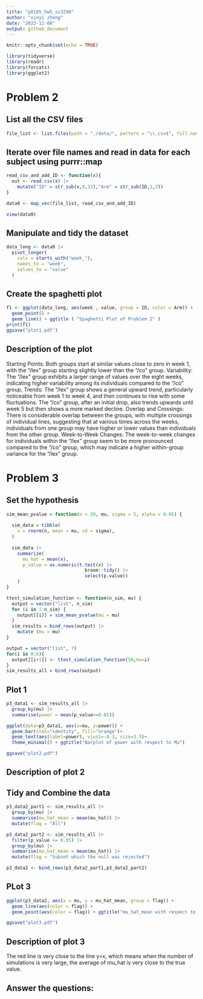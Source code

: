 ```yaml
---
title: "p8105_hw5_xz3298"
author: "xinyi zheng"
date: "2023-11-08"
output: github_document
---
```


```r
knitr::opts_chunk$set(echo = TRUE)
```

```r
library(tidyverse)
library(readr)
library(forcats)
library(ggplot2)
```

# Problem 2
## List all the CSV files
```r

file_list <- list.files(path = "./data/", pattern = "\\.csv$", full.names = TRUE)

```

## Iterate over file names and read in data for each subject using purrr::map
```r
read_csv_and_add_ID <- function(x){
  out <- read.csv(x) |> 
    mutate("ID" = str_sub(x,8,13),"Arm" = str_sub(ID,1,3))
}

data0 <- map_vec(file_list, read_csv_and_add_ID)

view(data0)
```

## Manipulate and tidy the dataset
```r
data_long <- data0 |> 
  pivot_longer(
    cols = starts_with("week_"), 
    names_to = "week", 
    values_to = "value"
  ) 
```

## Create the spaghetti plot
```r
f1 <- ggplot(data_long, aes(week , value, group = ID, color = Arm)) + 
  geom_point() + 
  geom_line() + ggtitle ( "Spaghetti Plot of Problem 2" )
print(f1)
ggsave("plot1.pdf")
```
## Description of the plot

Starting Points: Both groups start at similar values close to zero in week 1, with the "/lex" group starting slightly lower than the "/co" group.
Variability: The "/lex" group exhibits a larger range of values over the eight weeks, indicating higher variability among its individuals compared to the "/co" group.
Trends: The "/lex" group shows a general upward trend, particularly noticeable from week 1 to week 4, and then continues to rise with some fluctuations. The "/co" group, after an initial drop, also trends upwards until week 5 but then shows a more marked decline.
Overlap and Crossings: There is considerable overlap between the groups, with multiple crossings of individual lines, suggesting that at various times across the weeks, individuals from one group may have higher or lower values than individuals from the other group.
Week-to-Week Changes: The week-to-week changes for individuals within the "/lex" group seem to be more pronounced compared to the "/co" group, which may indicate a higher within-group variance for the "/lex" group.


# Problem 3
## Set the hypothesis
```r
sim_mean_pvalue = function(n = 30, mu, sigma = 5, alpha = 0.05) {
  
  sim_data = tibble(
    x = rnorm(n, mean = mu, sd = sigma),
  )
  
  sim_data |> 
    summarize(
      mu_hat = mean(x),
      p_value = as.numeric(t.test(x) |> 
                             broom::tidy() |> 
                             select(p.value))
    )
}

ttest_simulation_function <- function(n_sim, mu) {
  output = vector("list", n_sim)
  for (i in 1:n_sim) {
    output[[i]] = sim_mean_pvalue(mu = mu)
  }
  sim_results = bind_rows(output) |> 
    mutate (mu = mu)
}

output = vector("list", 7)
for(i in 0:6){
  output[[i+1]] <- ttest_simulation_function(50,mu=i)
}
sim_results_all = bind_rows(output)
```

## Plot 1
```r
p3_data1 <- sim_results_all |> 
  group_by(mu) |> 
  summarise(power = mean(p_value<=0.05))

ggplot(data=p3_data1, aes(x=mu, y=power)) +
  geom_bar(stat="identity", fill="orange")+
  geom_text(aes(label=power), vjust=-0.3, size=3.5)+
  theme_minimal() + ggtitle("Barplot of power with respect to Mu")

ggsave("plot2.pdf")
```

## Description of plot 2



## Tidy and Combine the data
```r
p3_data2_part1 <- sim_results_all |> 
  group_by(mu) |> 
  summarise(mu_hat_mean = mean(mu_hat)) |> 
  mutate(flag = "All")

p3_data2_part2 <- sim_results_all |> 
  filter(p_value <= 0.05) |> 
  group_by(mu) |> 
  summarise(mu_hat_mean = mean(mu_hat)) |> 
  mutate(flag = "Subset which the null was rejected")

p3_data2 <- bind_rows(p3_data2_part1,p3_data2_part2)
```

## PLot 3
```r
ggplot(p3_data2, aes(x = mu, y = mu_hat_mean, group = flag)) +
  geom_line(aes(color = flag)) +
  geom_point(aes(color = flag)) + ggtitle("mu_hat_mean with respect to mu")

ggsave("plot3.pdf")


```
## Description of plot 3
The red line is very close to the line y=x, which means when the number of simulations is very large, the average of mu_hat is very close to the true value.  

## Answer the questions:

